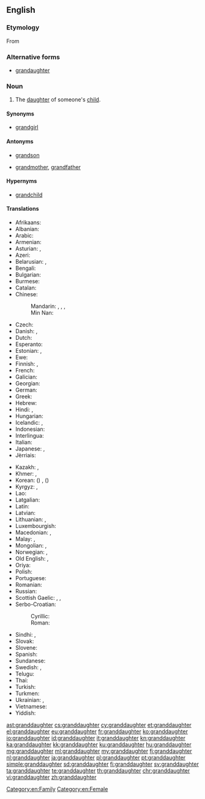 ==English==
{{wikipedia}}

===Etymology===
From {{prefix|grand|daughter|lang=en}}

===Alternative forms===
* [[grandaughter]]

===Noun===
{{en-noun}}

# The [[daughter]] of someone's [[child]].

====Synonyms====
* [[grandgirl]]

====Antonyms====
* {{qualifier|with regard to gender}} [[grandson]]
* {{qualifier|with regard to ancestry}} [[grandmother]], [[grandfather]]

====Hypernyms====
* [[grandchild]]

====Translations====
{{trans-top|daughter of someone’s child}}
* Afrikaans: {{t+|af|kleindogter}}
* Albanian: {{t|sq|mbesë|f}}
* Arabic: {{t|ar|حفيدة|f|tr=ḥafīda}}
* Armenian: {{t|hy|թոռնուհի|tr=t'oṙnuhi}}
* Asturian: {{t+|ast|nieta|f}}, {{t+|ast|ñeta|f}}
* Azeri: {{t+|az|nəvə}}
* Belarusian: {{t|be|унучка|f|tr=unúčka|sc=Cyrl}}, {{t|be|ўнучка|f|tr=ŭnúčka|sc=Cyrl}}
* Bengali: {{t|bn|নাতনি|tr=natni|f}}
* Bulgarian: {{t+|bg|внучка|f|tr=vnúčka|sc=Cyrl}}
* Burmese: {{t+|my|မြေး|sc=Mymr}}
* Catalan: {{t|ca|néta|f}}
* Chinese:
*: Mandarin: {{qualifier|son's daughter}} {{t+|cmn|孫女|sc=Hani}}, {{t+|cmn|孙女|tr=sūnnǚ|sc=Hani}}, {{qualifier|daughter's daughter}} {{t|cmn|外孫女|sc=Hani}}, {{t+|cmn|外孙女|tr=wàisūnnǚ|sc=Hani}}
*: Min Nan: {{t|nan|查某孫|tr=tsa-bóo-sun|sc=Hans}}
* Czech: {{t+|cs|vnučka|f}}
* Danish: {{t+|da|sønnedatter}} {{qualifier|son's daughter}}, {{t+|da|datterdatter}} {{qualifier|daughter's daughter}}
* Dutch: {{t+|nl|kleindochter|f}}
* Esperanto: {{t|eo|nepino}}
* Estonian: {{t|et|pojatütar}} {{qualifier|son's daughter}}, {{t|et|tütretütar}} {{qualifier|daughter's daughter}}
* Ewe: {{t|ee|tɔgbuiyɔvinyɔnu|f}}
* Finnish: {{t|fi|pojantytär}} {{qualifier|son's daughter}}, {{t|fi|tyttärentytär}} {{qualifier|daughter's daughter}}
* French: {{t+|fr|petite-fille|f}}
* Galician: {{t|gl|neta|f}}
* Georgian: {{t+|ka|შვილიშვილი|sc=Geor}}
* German: {{t+|de|Enkelin|f}}
* Greek: {{t+|el|εγγονή|f|tr=engoní}}
* Hebrew: {{t|he|נֶכְדָּה|tr=nekhdah|f}}
* Hindi: {{t+|hi|पोती}} {{qualifier|son's daughter}}, {{t+|hi|नाती}} {{qualifier|daughter's daughter}}
* Hungarian: {{t+|hu|lányunoka}}
* Icelandic: {{t+|is|sonardóttir|m}} {{qualifier|son's daughter}}, {{t+|is|dótturdóttir|f}} {{qualifier|daughter's daughter}}
* Indonesian: {{t+|id|cucu}}
* Interlingua: {{t|ia|granfilia}}
* Italian: {{t+|it|nipote|f}}
* Japanese: {{t+|ja|孫娘|tr=まごむすめ, magomusume}}, {{t+|ja|孫|tr=まご, mago}} {{qualifier|grandchild}}
* Jèrriais: {{t|roa-jer|p'tite-fil'ye|f}}
{{trans-mid}}
* Kazakh: {{t+|kk|немере|sc=Cyrl}}, {{t|kk|қыз немере|sc=Cyrl}}
* Khmer: {{t|km|ចៅស្រី|sc=Khmr|tr=chav srǝy}}, {{t|km|នត្តាស្រី|sc=Khmr|tr=noattaa srəy}}
* Korean: {{t+|ko|손녀|tr=sonnyeo}} ({{t+|ko|孫女}}) {{qualifier|son's daughter}}, {{t|ko|외손녀|tr=oesonnyeo}} ({{t+|ko|外孫女}}) {{qualifier|daughter's daughter}}
* Kyrgyz: {{t|ky|мемире|sc=Cyrl}}, {{t|ky|небире|sc=Cyrl}}
* Lao: {{t|lo|ຫລານສາວ|sc=Laoo}}
* Latgalian: {{t|ltg|unuce|f}}
* Latin: {{t+|la|neptis|f}}
* Latvian: {{t|lv|mazmeita|f}}
* Lithuanian: {{t|lt|dukraitė}}, {{t|lt|anūkė}}
* Luxembourgish: {{t-needed|lb}}
* Macedonian: {{t|mk|внука|f|tr=vnúka}}, {{t|mk|внучка|f|tr=vnúčka}}
* Malay: {{t|ms|cucu perempuan}}, {{t|ms|cucu}}
* Mongolian: {{t|mn|ач охин|sc=Cyrl}}, {{t|mn|зээ охин|sc=Cyrl}}
* Norwegian: {{t|no|sønnedatter}} {{qualifier|son's daughter}}, {{t|no|datterdatter}} {{qualifier|daughter's daughter}}
* Old English: {{t|ang|nefene|f}}, {{t|ang|nift|f}}
* Oriya: {{t|or|ନାତୁଣୀ|tr=nātuṇī|sc=Orya}}
* Polish: {{t+|pl|wnuczka|f}}
* Portuguese: {{t+|pt|neta|f}}
* Romanian: {{t+|ro|nepoată}}
* Russian: {{t+|ru|внучка|f|tr=vnúčka}}
* Scottish Gaelic: {{t+|gd|ban-ogha|f}}, {{t|gd|nighean-mhic|f}} {{qualifier|son's daughter}}, {{t|gd|nighean-ighne|f}} {{qualifier|daughter's daughter}}
* Serbo-Croatian:
*: Cyrillic: {{t|sh|унука|f|sc=Cyrl}}
*: Roman: {{t+|sh|unuka|f}}
* Sindhi: {{t+|sd|پوٽِي|f}} {{qualifier|son's daughter}}, {{t+|sd|ڏوهٽِي|f}} {{qualifier|daughter's daughter}}
* Slovak: {{t|sk|vnučka|f}}
* Slovene: {{t+|sl|vnukinja|f}}
* Spanish: {{t+|es|nieta|f}}
* Sundanese: {{t|su|incu}}
* Swedish: {{t+|sv|sondotter|c}} {{qualifier|son's daughter}}, {{t+|sv|dotterdotter|c}} {{qualifier|daughter's daughter}}
* Telugu: {{t+|te|మనుమరాలు|tr=manumarAlu}}
* Thai: {{t|th|หลานสาว|tr=lăan săao}}
* Turkish: {{t|tr|kız torun}}
* Turkmen: {{t|tk|gyz agtyk}}
* Ukrainian: {{t|uk|внучка|f|tr=vnúčka|sc=Cyrl}}, {{t|uk|онучка|f|tr=onúčka|sc=Cyrl}}
* Vietnamese: {{qualifier|[[gái]]}} {{t+|vi|cháu}}
* Yiddish: {{t|yi|גראַנדאָטער|f|sc=Hebr}}
{{trans-bottom}}

[[Category:en:Family]]
[[Category:en:Female]]

[[ast:granddaughter]]
[[cs:granddaughter]]
[[cy:granddaughter]]
[[et:granddaughter]]
[[el:granddaughter]]
[[eu:granddaughter]]
[[fr:granddaughter]]
[[ko:granddaughter]]
[[io:granddaughter]]
[[id:granddaughter]]
[[it:granddaughter]]
[[kn:granddaughter]]
[[ka:granddaughter]]
[[kk:granddaughter]]
[[ku:granddaughter]]
[[hu:granddaughter]]
[[mg:granddaughter]]
[[ml:granddaughter]]
[[my:granddaughter]]
[[fj:granddaughter]]
[[nl:granddaughter]]
[[ja:granddaughter]]
[[pl:granddaughter]]
[[pt:granddaughter]]
[[simple:granddaughter]]
[[sd:granddaughter]]
[[fi:granddaughter]]
[[sv:granddaughter]]
[[ta:granddaughter]]
[[te:granddaughter]]
[[th:granddaughter]]
[[chr:granddaughter]]
[[vi:granddaughter]]
[[zh:granddaughter]]